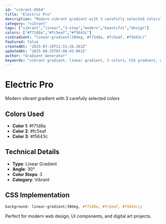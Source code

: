 ```yaml
---
id: "vibrant-0564"
title: "Electric Pro"
description: "Modern vibrant gradient with 3 carefully selected colors"
category: "vibrant"
tags: ["vibrant","linear","3-stop","modern","beautiful","design"]
colors: ["#f71d8a","#fc5eaf","#f5643c"]
cssGradient: "linear-gradient(30deg, #f71d8a, #fc5eaf, #f5643c)"
featured: false
createdAt: "2025-07-19T11:51:26.363Z"
updatedAt: "2025-08-25T07:08:43.061Z"
author: "Gradient Generator"
keywords: "vibrant gradient, linear gradient, 3 colors, CSS gradient, design, #f71d8a, #fc5eaf, #f5643c"
---
```


# Electric Pro

Modern vibrant gradient with 3 carefully selected colors

## Colors Used
- **Color 1**: #f71d8a
- **Color 2**: #fc5eaf
- **Color 3**: #f5643c

## Technical Details
- **Type**: Linear Gradient
- **Angle**: 30°
- **Color Stops**: 3
- **Category**: Vibrant

## CSS Implementation
```css
background: linear-gradient(30deg, #f71d8a, #fc5eaf, #f5643c);
```

Perfect for modern web design, UI components, and digital art projects.
